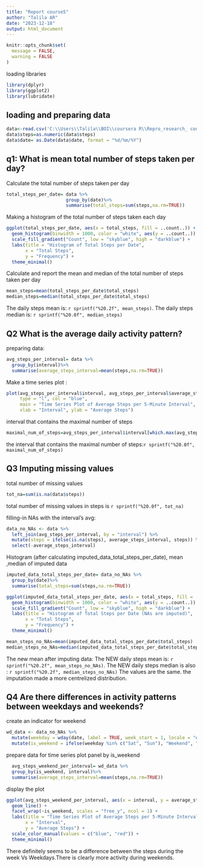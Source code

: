 ```yaml
---
title: "Report course5"
author: "Talila AR"
date: "2023-12-18"
output: html_document
---
```

```r
knitr::opts_chunk$set(
  message = FALSE,
  warning = FALSE
)
```


loading libraries
```r
library(dplyr)
library(ggplot2)
library(lubridate)
```
## loading and preparing data
```r
data<-read.csv('C:\\Users\\Talila\\BOI\\coursera R\\Repro_research_ course 5\\data\\activity.csv')
data$steps=as.numeric(data$steps)
data$date= as.Date(data$date, format = "%d/%m/%Y")
```


## q1: What is mean total number of steps taken per day?
Calculate the total number of steps taken per day

```r
total_steps_per_date= data %>% 
                      group_by(date)%>%
                      summarise(total_steps=sum(steps,na.rm=TRUE))
```
Making a histogram of the total number of steps taken each day
```r

ggplot(total_steps_per_date, aes(x = total_steps, fill = ..count..)) +
  geom_histogram(binwidth = 1000, color = "white", aes(y = ..count..)) +
  scale_fill_gradient("Count", low = "skyblue", high = "darkblue") +
  labs(title = "Histogram of Total Steps per Date",
       x = "Total Steps",
       y = "Frequency") +
  theme_minimal()
```

Calculate and report the mean and median of the total number of steps taken per day
```r
mean_steps=mean(total_steps_per_date$total_steps)
median_steps=median(total_steps_per_date$total_steps)
```

The daily steps mean is: `r sprintf("%20.2f", mean_steps)`.
The daily steps median is: `r sprintf("%20.0f", median_steps)`



## Q2 What is the average daily activity pattern?
preparing data:
```r
avg_steps_per_interval= data %>% 
  group_by(interval)%>%
  summarise(average_steps_interval=mean(steps,na.rm=TRUE))
```
Make a time series plot :
```r
plot(avg_steps_per_interval$interval, avg_steps_per_interval$average_steps_interval,
     type = "l", col = "blue",
     main = "Time Series Plot of Average Steps per 5-Minute Interval",
     xlab = "Interval", ylab = "Average Steps")
```

 interval that contains the maximal number of steps
```r
maximal_num_of_steps=avg_steps_per_interval$interval[which.max(avg_steps_per_interval$average_steps_interval)]

```
the interval that contains the maximal number of steps:`r sprintf("%20.0f", maximal_num_of_steps)`

## Q3 Imputing missing values
total number of missing values
```r
tot_na=sum(is.na(data$steps))
```
total number of missing values in steps is `r sprintf("%20.0f", tot_na)`

filling-in NAs with the interval's avg:
```r
data_no_NAs <- data %>%
  left_join(avg_steps_per_interval, by = "interval") %>%
  mutate(steps = ifelse(is.na(steps), average_steps_interval, steps)) %>%
  select(-average_steps_interval)
```

Histogram (after calculating imputed_data_total_steps_per_date), mean ,median of imputed data
```r
imputed_data_total_steps_per_date= data_no_NAs %>% 
  group_by(date)%>%
  summarise(total_steps=sum(steps,na.rm=TRUE))

ggplot(imputed_data_total_steps_per_date, aes(x = total_steps, fill = ..count..)) +
  geom_histogram(binwidth = 1000, color = "white", aes(y = ..count..)) +
  scale_fill_gradient("Count", low = "skyblue", high = "darkblue") +
  labs(title = "Histogram of Total Steps per Date (NAs are imputed)",
       x = "Total Steps",
       y = "Frequency") +
  theme_minimal()

mean_steps_no_NAs=mean(imputed_data_total_steps_per_date$total_steps)
median_steps_no_NAs=median(imputed_data_total_steps_per_date$total_steps)

```
The new mean  after imputing data:
The NEW daily steps mean is: `r sprintf("%20.2f", mean_steps_no_NAs)`.
The  NEW daily steps median is also : `r sprintf("%20.2f", median_steps_no_NAs)`
The values are the same. the imputation made a more centrelized distribution.

## Q4 Are there differences in activity patterns between weekdays and weekends?

create an indicator for weekend
```r


wd_data <- data_no_NAs %>%
  mutate(weekday = wday(date, label = TRUE, week_start = 1, locale = "en_US")) %>%
  mutate(is_weekend = ifelse(weekday %in% c("Sat", "Sun"), "Weekend", "Weekday"))
```
prepare data  for time series plot panel by is_weekend
```r
  avg_steps_weekend_per_interval= wd_data %>% 
  group_by(is_weekend, interval)%>%
  summarise(average_steps_interval=mean(steps,na.rm=TRUE))
```
display the plot
```r
ggplot(avg_steps_weekend_per_interval, aes(x = interval, y = average_steps_interval, col = is_weekend)) +
  geom_line() +
  facet_wrap(~is_weekend, scales = "free_y", ncol = 1) +
  labs(title = "Time Series Plot of Average Steps per 5-Minute Interval",
       x = "Interval",
       y = "Average Steps") +
  scale_color_manual(values = c("blue", "red")) +
  theme_minimal()

```

There definitely seems to be a difference between the steps during the week Vs Weekdays.There is clearly more activity during weekends.